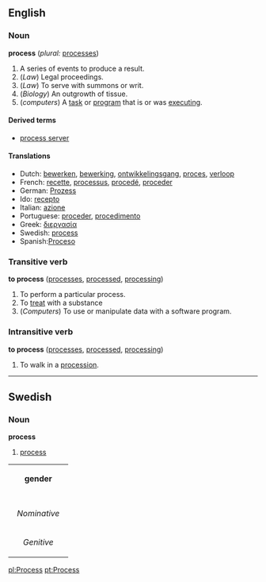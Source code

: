 ==English==

===Noun===
'''process'''  (''plural:'' [[processes]])
#A series of events to produce a result.
#(''Law'') Legal proceedings.
#(''Law'') To serve with summons or writ.
#(''Biology'') An outgrowth of tissue.
#(''computers'') A [[task]] or [[program]] that is or was [[execute|executing]].

====Derived terms====
*[[process server]]<!--a person whose job is to hand-deliver a summons, by literaly touching the receiving party with the legal document-->

====Translations====
*Dutch: [[bewerken]], [[bewerking]], [[ontwikkelingsgang]], [[proces]], [[verloop]]
*French: [[recette]], [[processus]], [[procedé]], [[proceder]]
*German: [[Prozess]]
*Ido: [[recepto]]
*Italian: [[azione]]
*Portuguese: [[proceder]], [[procedimento]]
*Greek: [[ διεργασία]]
*Swedish: [[process#Swedish|process]]
*Spanish:[[Proceso]]

===Transitive verb===
'''to process'''  ([[processes]], [[processed]], [[processing]])
#To perform a particular process.
#To [[treat]] with a substance
#(''Computers'') To use or manipulate data with a software program.

===Intransitive verb===
'''to process'''  ([[processes]], [[processed]], [[processing]])
#To walk in a [[procession]].

----
==Swedish==
===Noun===
'''process'''

# [[process#English|process]]

{| border=1 cellspacing=0
| bgcolor="#FFFFF0" colspan=5 align=center | '''gender'''
|-
|- bgcolor="#FFFFF0" align=center
! rowspan=2 | 
| colspan=2 width=105| Singular 
| colspan=2 | Plural
|- bgcolor="#FFFFF0" align=center
| width=105 | ''Indefinite'' 
| width=105 | ''Definite'' 
| width=105 |  ''Indefinite'' 
|  width=105 | ''Definite''
|- align=center
| width=105 bgcolor="#FFFFF0" | ''Nominative'' 
| [[process]]
| [[processen]]
| [[processer]]
| [[processerna]]
|- align=center
| width=105 bgcolor="#FFFFF0" | ''Genitive'' 
| [[process]]
| [[processens]]
| [[processers]]
| [[processernas]]
|}

[[pl:Process]]
[[pt:Process]]